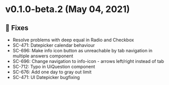 
<Meta title="Releases/v0.1.x/v0.1.0-beta.2" />

<style>{`code { background-color: transparent!important; }`}</style>

# v0.1.0-beta.2 (May 04, 2021)
## 🐛 Fixes
- Resolve problems with deep equal in Radio and Checkbox
- SC-471: Datepicker calendar behaviour
- SC-696: Make info icon button as unreachable by tab navigation in multiple answers component
- SC-696: Change navigation to info-icon - arrows left/right instead of tab
- SC-712: Typo in UiQuestion component
- SC-676: Add one day to gray out limit
- SC-471: UI Datepicker bugfixing

